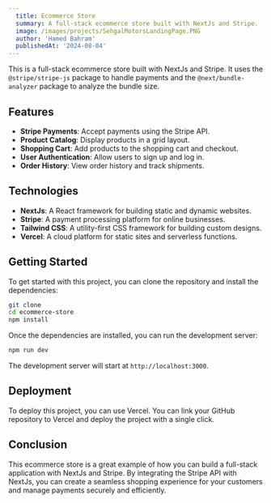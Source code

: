 ```yaml
---
  title: Ecommerce Store
  summary: A full-stack ecommerce store built with NextJs and Stripe.
  image: /images/projects/SehgalMotorsLandingPage.PNG
  author: 'Hamed Bahram'
  publishedAt: '2024-08-04'
---
```


This is a full-stack ecommerce store built with NextJs and Stripe. It uses the
`@stripe/stripe-js` package to handle payments and the `@next/bundle-analyzer`
package to analyze the bundle size.

## Features

- **Stripe Payments**: Accept payments using the Stripe API.
- **Product Catalog**: Display products in a grid layout.
- **Shopping Cart**: Add products to the shopping cart and checkout.
- **User Authentication**: Allow users to sign up and log in.
- **Order History**: View order history and track shipments.

## Technologies

- **NextJs**: A React framework for building static and dynamic websites.
- **Stripe**: A payment processing platform for online businesses.
- **Tailwind CSS**: A utility-first CSS framework for building custom designs.
- **Vercel**: A cloud platform for static sites and serverless functions.

## Getting Started

To get started with this project, you can clone the repository and install the
dependencies:

```bash
git clone
cd ecommerce-store
npm install
```

Once the dependencies are installed, you can run the development server:

```bash
npm run dev
```

The development server will start at `http://localhost:3000`.

## Deployment

To deploy this project, you can use Vercel. You can link your GitHub repository
to Vercel and deploy the project with a single click.

## Conclusion

This ecommerce store is a great example of how you can build a full-stack
application with NextJs and Stripe. By integrating the Stripe API with NextJs,
you can create a seamless shopping experience for your customers and manage
payments securely and efficiently.
